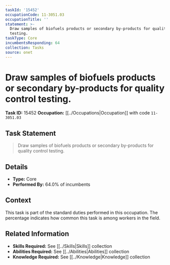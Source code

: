 ```yaml
---
taskId: '15452'
occupationCode: 11-3051.03
occupationTitle: ''
statement: >-
  Draw samples of biofuels products or secondary by-products for quality control
  testing.
taskType: Core
incumbentsResponding: 64
collection: Tasks
source: onet
---
```

# Draw samples of biofuels products or secondary by-products for quality control testing.

**Task ID:** 15452
**Occupation:** [[../Occupations|Occupation]] with code `11-3051.03`

## Task Statement

> Draw samples of biofuels products or secondary by-products for quality control testing.

## Details

- **Type:** Core
- **Performed By:** 64.0% of incumbents

## Context

This task is part of the standard duties performed in this occupation. The percentage indicates how common this task is among workers in the field.

## Related Information

- **Skills Required:** See [[../Skills|Skills]] collection
- **Abilities Required:** See [[../Abilities|Abilities]] collection
- **Knowledge Required:** See [[../Knowledge|Knowledge]] collection
